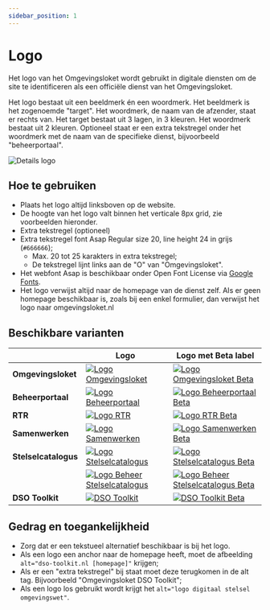 ```yaml
---
sidebar_position: 1
---
```


# Logo

Het logo van het Omgevingsloket wordt gebruikt in digitale diensten om de site te identificeren als een officiële dienst van het Omgevingsloket.

Het logo bestaat uit een beeldmerk én een woordmerk. Het beeldmerk is het zogenoemde "target". Het woordmerk, de naam van de afzender, staat er rechts van. Het target bestaat uit 3 lagen, in 3 kleuren. Het woordmerk bestaat uit 2 kleuren. Optioneel staat er een extra tekstregel onder het woordmerk met de naam van de specifieke dienst, bijvoorbeeld "beheerportaal".

![Details logo](/docs/images/logo-afmetingen.png)

## Hoe te gebruiken

- Plaats het logo altijd linksboven op de website.
- De hoogte van het logo valt binnen het verticale 8px grid, zie voorbeelden hieronder.
- Extra tekstregel (optioneel)
- Extra tekstregel font Asap Regular size 20, line height 24 in grijs (`#666666`);
  - Max. 20 tot 25 karakters in extra tekstregel;
  - De tekstregel lijnt links aan de "O" van "Omgevingsloket".
- Het webfont Asap is beschikbaar onder Open Font License via [Google Fonts](https://fonts.google.com/specimen/Asap).
- Het logo verwijst altijd naar de homepage van de dienst zelf. AIs er geen homepage beschikbaar is, zoals bij een enkel formulier, dan verwijst het logo naar omgevingsloket.nl

## Beschikbare varianten

|                      | Logo                                                                                                                                                                             | Logo met Beta label                                                                                                                                                                                  |
| -------------------- | -------------------------------------------------------------------------------------------------------------------------------------------------------------------------------- | ---------------------------------------------------------------------------------------------------------------------------------------------------------------------------------------------------- |
| **Omgevingsloket**   | [![Logo Omgevingsloket](/docs/logos/omgevingsloket.svg "Logo Omgevingsloket")](/docs/logos/omgevingsloket.svg)                                                                   | [![Logo Omgevingsloket Beta](/docs/logos/omgevingsloket-beta.svg "Logo Omgevingsloket Beta")](/docs/logos/omgevingsloket-beta.svg)                                                                   |
| **Beheerportaal**    | [![Logo Beheerportaal](/docs/logos/omgevingsloket-beheerportaal.svg "Logo Beheerportaal")](/docs/logos/omgevingsloket-beheerportaal.svg)                                         | [![Logo Beheerportaal Beta](/docs/logos/omgevingsloket-beheerportaal-beta.svg "Logo Beheerportaal Beta")](/docs/logos/omgevingsloket-beheerportaal-beta.svg)                                         |
| **RTR**              | [![Logo RTR](/docs/logos/omgevingsloket-rtr.svg "Logo RTR")](/docs/logos/omgevingsloket-rtr.svg)                                                                                 | [![Logo RTR Beta](/docs/logos/omgevingsloket-rtr-beta.svg "Logo RTR Beta")](/docs/logos/omgevingsloket-rtr-beta.svg)                                                                                 |
| **Samenwerken**      | [![Logo Samenwerken](/docs/logos/omgevingsloket-samenwerken.svg "Logo Samenwerken")](/docs/logos/omgevingsloket-samenwerken.svg)                                                 | [![Logo Samenwerken Beta](/docs/logos/omgevingsloket-samenwerken-beta.svg "Logo Samenwerken Beta")](/docs/logos/omgevingsloket-samenwerken-beta.svg)                                                 |
| **Stelselcatalogus** | [![Logo Stelselcatalogus](/docs/logos/omgevingsloket-stelselcatalogus.svg "Logo Stelselcatalogus")](/docs/logos/omgevingsloket-stelselcatalogus.svg)                             | [![Logo Stelselcatalogus Beta](/docs/logos/omgevingsloket-stelselcatalogus-beta.svg "Logo Stelselcatalogus Beta")](/docs/logos/omgevingsloket-stelselcatalogus-beta.svg)                             |
|                      | [![Logo Beheer Stelselcatalogus](/docs/logos/omgevingsloket-beheer-stelselcatalogus.svg "Logo Beheer Stelselcatalogus")](/docs/logos/omgevingsloket-beheer-stelselcatalogus.svg) | [![Logo Beheer Stelselcatalogus Beta](/docs/logos/omgevingsloket-beheer-stelselcatalogus-beta.svg "Logo Beheer Stelselcatalogus Beta")](/docs/logos/omgevingsloket-beheer-stelselcatalogus-beta.svg) |
| **DSO Toolkit**      | [![DSO Toolkit](/docs/logos/omgevingsloket-dso-toolkit.svg "DSO Toolkit")](/docs/logos/omgevingsloket-dso-toolkit.svg)                                                           | [![DSO Toolkit Beta](/docs/logos/omgevingsloket-dso-toolkit-beta.svg "DSO Toolkit Beta")](/docs/logos/omgevingsloket-dso-toolkit-beta.svg)                                                           |

## Gedrag en toegankelijkheid

- Zorg dat er een tekstueel alternatief beschikbaar is bij het logo.
- Als een logo een anchor naar de homepage heeft, moet de afbeelding `alt="dso-toolkit.nl [homepage]"` krijgen;
- Als er een "extra tekstregel" bij staat moet deze terugkomen in de alt tag. Bijvoorbeeld "Omgevingsloket DSO Toolkit";
- Als een logo los gebruikt wordt krijgt het `alt="logo digitaal stelsel omgevingswet"`.

